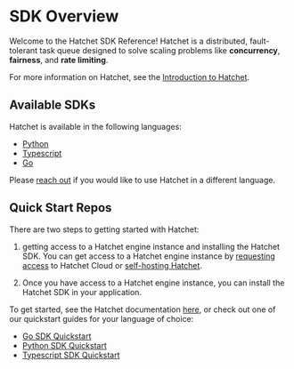 # SDK Overview

Welcome to the Hatchet SDK Reference! Hatchet is a distributed, fault-tolerant task queue designed to solve scaling problems like **concurrency**, **fairness**, and **rate limiting**.

For more information on Hatchet, see the [Introduction to Hatchet](/home).

## Available SDKs

Hatchet is available in the following languages:
- [Python](/sdks/python-sdk/setup)
- [Typescript](/sdks/typescript-sdk/setup)
- [Go](/sdks/go-sdk/setup)

Please [reach out](mailto:contact@hatchet.run) if you would like to use Hatchet in a different language.

## Quick Start Repos

There are two steps to getting started with Hatchet: 

1) getting access to a Hatchet engine instance and installing the Hatchet SDK. You can get access to a Hatchet engine instance by [requesting access](https://hatchet.run/request-access) to Hatchet Cloud or [self-hosting Hatchet](https://docs.hatchet.run/self-hosting).

2) Once you have access to a Hatchet engine instance, you can install the Hatchet SDK in your application.

To get started, see the Hatchet documentation [here](/home/quickstart/installation), or check out one of our quickstart guides for your language of choice:

- [Go SDK Quickstart](https://github.com/hatchet-dev/hatchet-go-quickstart)
- [Python SDK Quickstart](https://github.com/hatchet-dev/hatchet-python-quickstart)
- [Typescript SDK Quickstart](https://github.com/hatchet-dev/hatchet-typescript-quickstart)
